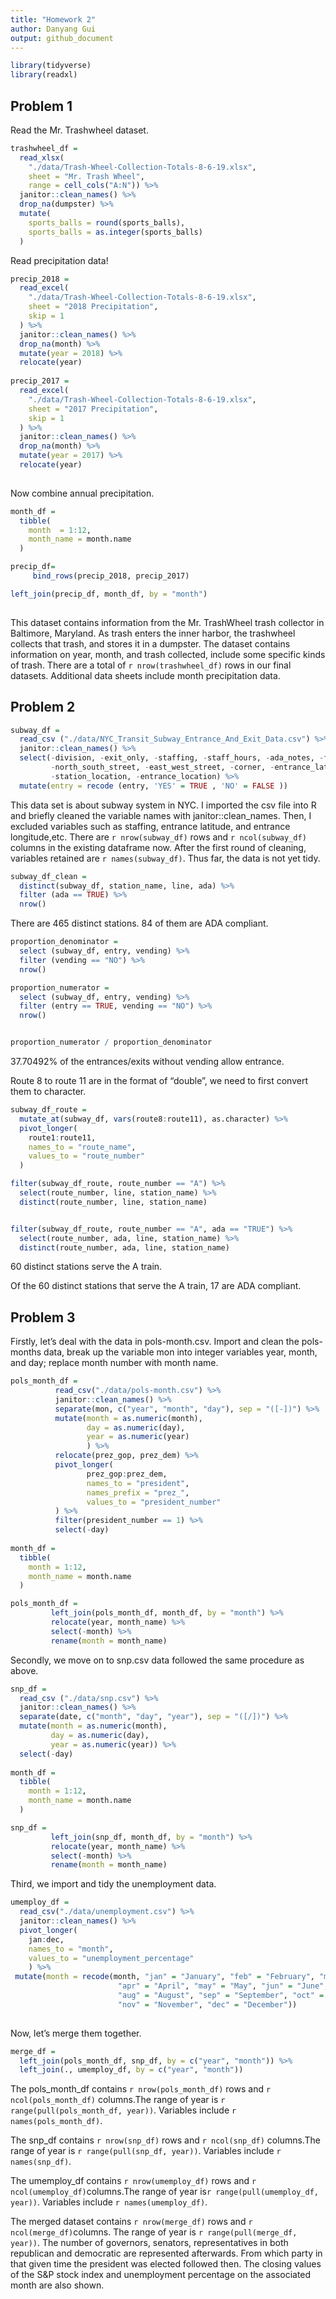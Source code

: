 ```yaml
---
title: "Homework 2"
author: Danyang Gui
output: github_document
---
```


```r
library(tidyverse)
library(readxl)
```


## Problem 1

Read the Mr. Trashwheel dataset.

```r
trashwheel_df = 
  read_xlsx(
    "./data/Trash-Wheel-Collection-Totals-8-6-19.xlsx",
    sheet = "Mr. Trash Wheel",
    range = cell_cols("A:N")) %>%
  janitor::clean_names() %>%
  drop_na(dumpster) %>%
  mutate(
    sports_balls = round(sports_balls),
    sports_balls = as.integer(sports_balls)
  )

```


Read precipitation data!

```r
precip_2018 = 
  read_excel(
    "./data/Trash-Wheel-Collection-Totals-8-6-19.xlsx",
    sheet = "2018 Precipitation",
    skip = 1
  ) %>%
  janitor::clean_names() %>%
  drop_na(month) %>%
  mutate(year = 2018) %>%
  relocate(year)
  
precip_2017 = 
  read_excel(
    "./data/Trash-Wheel-Collection-Totals-8-6-19.xlsx",
    sheet = "2017 Precipitation",
    skip = 1
  ) %>%
  janitor::clean_names() %>%
  drop_na(month) %>%
  mutate(year = 2017) %>%
  relocate(year)
   
```

Now combine annual precipitation.

```r
month_df =
  tibble(
    month  = 1:12,
    month_name = month.name
  )

precip_df= 
     bind_rows(precip_2018, precip_2017)

left_join(precip_df, month_df, by = "month")
     
```



This dataset contains information from the Mr. TrashWheel trash collector in Baltimore, Maryland. As trash enters the inner harbor, the trashwheel collects that trash, and stores it in a dumpster. The dataset contains information on year, month, and trash collected, include some specific kinds of trash. There are a total of `r nrow(trashwheel_df)` rows in our final datasets. Additional data sheets include month precipitation data. 




## Problem 2



```r
subway_df = 
  read_csv ("./data/NYC_Transit_Subway_Entrance_And_Exit_Data.csv") %>%
  janitor::clean_names() %>%
  select(-division, -exit_only, -staffing, -staff_hours, -ada_notes, -free_crossover, 
         -north_south_street, -east_west_street, -corner, -entrance_latitude,       -entrance_longitude,
         -station_location, -entrance_location) %>%
  mutate(entry = recode (entry, 'YES' = TRUE , 'NO' = FALSE ))
```


This data set is about subway system in NYC. I imported the csv file into R and briefly cleaned the variable names with janitor::clean_names. Then, I excluded variables such as staffing, entrance latitude, and entrance longitude,etc. There are `r nrow(subway_df) ` rows and `r ncol(subway_df) ` columns in the existing dataframe now. After the first round of cleaning, variables retained are `r names(subway_df)`. Thus far, the data is not yet tidy.  


```r
subway_df_clean =
  distinct(subway_df, station_name, line, ada) %>% 
  filter (ada == TRUE) %>% 
  nrow()
```

There are 465 distinct stations. 84 of them are ADA compliant. 



```r

proportion_denominator = 
  select (subway_df, entry, vending) %>% 
  filter (vending == "NO") %>% 
  nrow()

proportion_numerator = 
  select (subway_df, entry, vending) %>% 
  filter (entry == TRUE, vending == "NO") %>% 
  nrow()


proportion_numerator / proportion_denominator

```


37.70492% of the entrances/exits without vending allow entrance. 




Route 8 to route 11 are in the format of "double", we need to first convert them to character.
```r

subway_df_route = 
  mutate_at(subway_df, vars(route8:route11), as.character) %>%
  pivot_longer(
    route1:route11,
    names_to = "route_name",
    values_to = "route_number"
  )

```

 

```r
filter(subway_df_route, route_number == "A") %>% 
  select(route_number, line, station_name) %>% 
  distinct(route_number, line, station_name)


filter(subway_df_route, route_number == "A", ada == "TRUE") %>% 
  select(route_number, ada, line, station_name) %>%  
  distinct(route_number, ada, line, station_name)

```

60 distinct stations serve the A train. 

Of the 60 distinct stations that serve the A train, 17 are ADA compliant. 








## Problem 3


Firstly, let's deal with the data in pols-month.csv. 
Import and clean the pols-months data, break up the variable mon into integer variables year, month, and day; replace month number with month name.

```r

pols_month_df = 
          read_csv("./data/pols-month.csv") %>% 
          janitor::clean_names() %>% 
          separate(mon, c("year", "month", "day"), sep = "([-])") %>% 
          mutate(month = as.numeric(month),
                 day = as.numeric(day),
                 year = as.numeric(year)
                 ) %>% 
          relocate(prez_gop, prez_dem) %>% 
          pivot_longer(
                 prez_gop:prez_dem,
                 names_to = "president",
                 names_prefix = "prez_",
                 values_to = "president_number"
          ) %>% 
          filter(president_number == 1) %>% 
          select(-day) 
          
month_df = 
  tibble(
    month = 1:12,
    month_name = month.name
  )

pols_month_df = 
         left_join(pols_month_df, month_df, by = "month") %>% 
         relocate(year, month_name) %>% 
         select(-month) %>% 
         rename(month = month_name)

```




Secondly, we move on to snp.csv data followed the same procedure as above.

```r
snp_df = 
  read_csv ("./data/snp.csv") %>%
  janitor::clean_names() %>% 
  separate(date, c("month", "day", "year"), sep = "([/])") %>% 
  mutate(month = as.numeric(month),
         day = as.numeric(day),
         year = as.numeric(year)) %>% 
  select(-day) 
          
month_df = 
  tibble(
    month = 1:12,
    month_name = month.name
  )

snp_df = 
         left_join(snp_df, month_df, by = "month") %>% 
         relocate(year, month_name) %>% 
         select(-month) %>% 
         rename(month = month_name)
```



Third, we import and tidy the unemployment data.

```r
umemploy_df = 
  read_csv("./data/unemployment.csv") %>%
  janitor::clean_names() %>%
  pivot_longer(
    jan:dec,
    names_to = "month",
    values_to = "unemployment_percentage"
    ) %>% 
 mutate(month = recode(month, "jan" = "January", "feb" = "February", "mar" = "March", 
                        "apr" = "April", "may" = "May", "jun" = "June", "jul" = "July",
                        "aug" = "August", "sep" = "September", "oct" = "October",
                        "nov" = "November", "dec" = "December"))
          
```


Now, let's merge them together. 

```r
merge_df =
  left_join(pols_month_df, snp_df, by = c("year", "month")) %>%
  left_join(., umemploy_df, by = c("year", "month"))
```


The pols_month_df contains `r nrow(pols_month_df)` rows and `r ncol(pols_month_df)` columns.The range of year is `r range(pull(pols_month_df, year)) `. Variables include `r names(pols_month_df) `.

The snp_df contains `r nrow(snp_df)` rows and `r ncol(snp_df)` columns.The range of year is `r range(pull(snp_df, year)) `. Variables include `r names(snp_df) `.

The umemploy_df contains `r nrow(umemploy_df)` rows and `r ncol(umemploy_df)`columns.The range of year is`r range(pull(umemploy_df, year)) `. Variables include `r names(umemploy_df) `.

The merged dataset contains `r nrow(merge_df)` rows and `r ncol(merge_df)`columns.
The range of year is `r range(pull(merge_df, year)) `. The number of governors, senators, representatives in both republican and democratic are represented afterwards. From which party in that given time the president was elected followed then. The closing values of the S&P stock index and unemployment percentage on the associated month are also shown.



